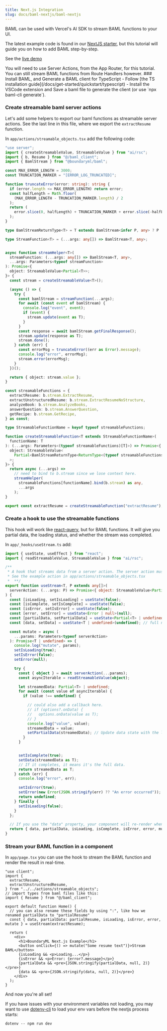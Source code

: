```yaml
---
title: Next.js Integration
slug: docs/baml-nextjs/baml-nextjs
---
```


BAML can be used with Vercel's AI SDK to stream BAML functions to your UI.

The latest example code is found in our [NextJS starter](https://github.com/BoundaryML/baml-examples/tree/main/nextjs-starter), but this tutorial will guide you on how to add BAML step-by-step.

See the [live demo](https://baml-examples.vercel.app/)

<Note>
You will need to use Server Actions, from the App Router, for this tutorial. You can still stream BAML functions from Route Handlers however.
</Note>


<Steps>
### Install BAML, and Generate a BAML client for TypeScript
- Follow [the TS installation guide](/docs/get-started/quickstart/typescript)
- Install the VSCode extension and Save a baml file to generate the client (or use `npx baml-cli generate`).


### Create streamable baml server actions
Let's add some helpers to export our baml functions as streamable server actions. See the last line in this file, where we export the `extractResume` function.

In `app/actions/streamable_objects.tsx` add the following code:
```typescript
"use server";
import { createStreamableValue, StreamableValue } from "ai/rsc";
import { b, Resume } from "@/baml_client";
import { BamlStream } from "@boundaryml/baml";

const MAX_ERROR_LENGTH = 3000;
const TRUNCATION_MARKER = "[ERROR_LOG_TRUNCATED]";

function truncateError(error: string): string {
  if (error.length <= MAX_ERROR_LENGTH) return error;
  const halfLength = Math.floor(
    (MAX_ERROR_LENGTH - TRUNCATION_MARKER.length) / 2
  );
  return (
    error.slice(0, halfLength) + TRUNCATION_MARKER + error.slice(-halfLength)
  );
}

type BamlStreamReturnType<T> = T extends BamlStream<infer P, any> ? P : never;

type StreamFunction<T> = (...args: any[]) => BamlStream<T, any>;


async function streamHelper<T>(
  streamFunction: (...args: any[]) => BamlStream<T, any>,
  ...args: Parameters<typeof streamFunction>
): Promise<{
  object: StreamableValue<Partial<T>>;
}> {
  const stream = createStreamableValue<T>();

  (async () => {
    try {
      const bamlStream = streamFunction(...args);
      for await (const event of bamlStream) {
        console.log("event", event);
        if (event) {
          stream.update(event as T);
        }
      }
      const response = await bamlStream.getFinalResponse();
      stream.update(response as T);
      stream.done();
    } catch (err) {
      const errorMsg = truncateError((err as Error).message);
      console.log("error", errorMsg);
      stream.error(errorMsg);
    }
  })();

  return { object: stream.value };
}

const streamableFunctions = {
  extractResume: b.stream.ExtractResume,
  extractUnstructuredResume: b.stream.ExtractResumeNoStructure,
  analyzeBook: b.stream.AnalyzeBooks,
  answerQuestion: b.stream.AnswerQuestion,
  getRecipe: b.stream.GetRecipe,
} as const;

type StreamableFunctionName = keyof typeof streamableFunctions;

function createStreamableFunction<T extends StreamableFunctionName>(
  functionName: T
): (...args: Parameters<(typeof streamableFunctions)[T]>) => Promise<{
  object: StreamableValue<
    Partial<BamlStreamReturnType<ReturnType<(typeof streamableFunctions)[T]>>>
  >;
}> {
  return async (...args) =>
    // need to bind to b.stream since we lose context here.
    streamHelper(
      streamableFunctions[functionName].bind(b.stream) as any,
      ...args
    );
}

export const extractResume = createStreamableFunction("extractResume");
```


### Create a hook to use the streamable functions
This hook will work like [react-query](https://react-query.tanstack.com/), but for BAML functions.
It will give you partial data, the loading status, and whether the stream was completed.

In `app/_hooks/useStream.ts` add:
```typescript
import { useState, useEffect } from "react";
import { readStreamableValue, StreamableValue } from "ai/rsc";

/**
 * A hook that streams data from a server action. The server action must return a StreamableValue.
 * See the example action in app/actions/streamable_objects.tsx
 *  **/
export function useStream<T, P extends any[]>(
  serverAction: (...args: P) => Promise<{ object: StreamableValue<Partial<T>, any> }>
) {
  const [isLoading, setIsLoading] = useState(false);
  const [isComplete, setIsComplete] = useState(false);
  const [isError, setIsError] = useState(false);
  const [error, setError] = useState<Error | null>(null);
  const [partialData, setPartialData] = useState<Partial<T> | undefined>(undefined); // Initialize data state
  const [data, setData] = useState<T | undefined>(undefined); // full non-partial data

  const mutate = async (
    ...params: Parameters<typeof serverAction>
  ): Promise<T | undefined> => {
    console.log("mutate", params);
    setIsLoading(true);
    setIsError(false);
    setError(null);

    try {
      const { object } = await serverAction(...params);
      const asyncIterable = readStreamableValue(object);

      let streamedData: Partial<T> | undefined;
      for await (const value of asyncIterable) {
        if (value !== undefined) {

          // could also add a callback here.
          // if (options?.onData) {
          //   options.onData(value as T);
          // }
          console.log("value", value);
          streamedData = value;
          setPartialData(streamedData); // Update data state with the latest value
        }
      }


      setIsComplete(true);
      setData(streamedData as T);
      // If it completes, it means it's the full data.
      return streamedData as T;
    } catch (err) {
      console.log("error", err);

      setIsError(true);
      setError(new Error(JSON.stringify(err) ?? "An error occurred"));
      return undefined;
    } finally {
      setIsLoading(false);
    }
  };

  // If you use the "data" property, your component will re-render when the data gets updated.
  return { data, partialData, isLoading, isComplete, isError, error, mutate };
}
```



### Stream your BAML function in a component
In `app/page.tsx` you can use the hook to stream the BAML function and render the result in real-time.

```tsx
"use client";
import {
  extractResume,
  extractUnstructuredResume,
} from "../../actions/streamable_objects";
// import types from baml files like this:
import { Resume } from "@/baml_client";

export default function Home() {
  // you can also rename these fields by using ":", like how we renamed partialData to "partialResume"
  const { data, partialData: partialResume, isLoading, isError, error, mutate } = useStream(extractResume);

  return (
    <div>
      <h1>BoundaryML Next.js Example</h1>
      <button onClick={() => mutate("Some resume text")}>Stream BAML</button>
      {isLoading && <p>Loading...</p>}
      {isError && <p>Error: {error?.message}</p>}
      {partialData && <pre>{JSON.stringify(partialData, null, 2)}</pre>}
      {data && <pre>{JSON.stringify(data, null, 2)}</pre>}
    </div>
  );
}
```

</Steps>


And now you're all set!

If you have issues with your environment variables not loading, you may want to use [dotenv-cli](https://www.npmjs.com/package/dotenv-cli) to load your env vars before the nextjs process starts:

`dotenv -- npm run dev`
